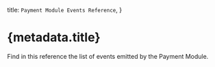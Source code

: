 
  title: `Payment Module Events Reference`,
}

# {metadata.title}

Find in this reference the list of events emitted by the Payment Module.

<EventsTable />